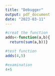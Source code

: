 ---
title: "Debugger"
output: pdf_document
date: "2023-03-11"
---

```{r}
#creat the function
adds<-function(a,b){
  return(sum(a,b))}

#test function
adds(4,5)

#examination
4+5



```

